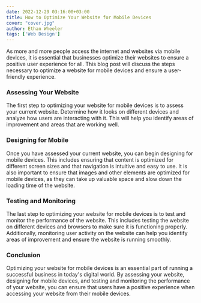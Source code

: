 ```yaml
---
date: 2022-12-29 03:16:00+03:00
title: How to Optimize Your Website for Mobile Devices
cover: "cover.jpg"
author: Ethan Wheeler
tags: ['Web Design']
---
```


As more and more people access the internet and websites via mobile devices, it is essential that businesses optimize their websites to ensure a positive user experience for all. This blog post will discuss the steps necessary to optimize a website for mobile devices and ensure a user-friendly experience.

### Assessing Your Website

The first step to optimizing your website for mobile devices is to assess your current website. Determine how it looks on different devices and analyze how users are interacting with it. This will help you identify areas of improvement and areas that are working well.

### Designing for Mobile

Once you have assessed your current website, you can begin designing for mobile devices. This includes ensuring that content is optimized for different screen sizes and that navigation is intuitive and easy to use. It is also important to ensure that images and other elements are optimized for mobile devices, as they can take up valuable space and slow down the loading time of the website.

### Testing and Monitoring

The last step to optimizing your website for mobile devices is to test and monitor the performance of the website. This includes testing the website on different devices and browsers to make sure it is functioning properly. Additionally, monitoring user activity on the website can help you identify areas of improvement and ensure the website is running smoothly.

### Conclusion

Optimizing your website for mobile devices is an essential part of running a successful business in
today's digital world. By assessing your website, designing for mobile devices, and testing and
monitoring the performance of your website, you can ensure that users have a positive experience
when accessing your website from their mobile devices.
